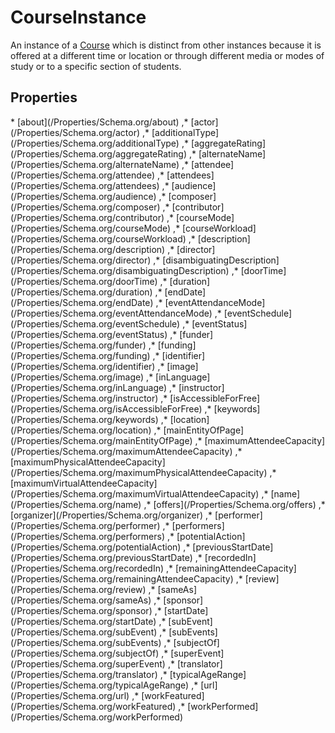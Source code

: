 # CourseInstance

An instance of a <a class="localLink" href="/Course">Course</a> which is distinct from other instances because it is offered at a different time or location or through different media or modes of study or to a specific section of students.

## Properties

<Grid>
* [about](/Properties/Schema.org/about)
,* [actor](/Properties/Schema.org/actor)
,* [additionalType](/Properties/Schema.org/additionalType)
,* [aggregateRating](/Properties/Schema.org/aggregateRating)
,* [alternateName](/Properties/Schema.org/alternateName)
,* [attendee](/Properties/Schema.org/attendee)
,* [attendees](/Properties/Schema.org/attendees)
,* [audience](/Properties/Schema.org/audience)
,* [composer](/Properties/Schema.org/composer)
,* [contributor](/Properties/Schema.org/contributor)
,* [courseMode](/Properties/Schema.org/courseMode)
,* [courseWorkload](/Properties/Schema.org/courseWorkload)
,* [description](/Properties/Schema.org/description)
,* [director](/Properties/Schema.org/director)
,* [disambiguatingDescription](/Properties/Schema.org/disambiguatingDescription)
,* [doorTime](/Properties/Schema.org/doorTime)
,* [duration](/Properties/Schema.org/duration)
,* [endDate](/Properties/Schema.org/endDate)
,* [eventAttendanceMode](/Properties/Schema.org/eventAttendanceMode)
,* [eventSchedule](/Properties/Schema.org/eventSchedule)
,* [eventStatus](/Properties/Schema.org/eventStatus)
,* [funder](/Properties/Schema.org/funder)
,* [funding](/Properties/Schema.org/funding)
,* [identifier](/Properties/Schema.org/identifier)
,* [image](/Properties/Schema.org/image)
,* [inLanguage](/Properties/Schema.org/inLanguage)
,* [instructor](/Properties/Schema.org/instructor)
,* [isAccessibleForFree](/Properties/Schema.org/isAccessibleForFree)
,* [keywords](/Properties/Schema.org/keywords)
,* [location](/Properties/Schema.org/location)
,* [mainEntityOfPage](/Properties/Schema.org/mainEntityOfPage)
,* [maximumAttendeeCapacity](/Properties/Schema.org/maximumAttendeeCapacity)
,* [maximumPhysicalAttendeeCapacity](/Properties/Schema.org/maximumPhysicalAttendeeCapacity)
,* [maximumVirtualAttendeeCapacity](/Properties/Schema.org/maximumVirtualAttendeeCapacity)
,* [name](/Properties/Schema.org/name)
,* [offers](/Properties/Schema.org/offers)
,* [organizer](/Properties/Schema.org/organizer)
,* [performer](/Properties/Schema.org/performer)
,* [performers](/Properties/Schema.org/performers)
,* [potentialAction](/Properties/Schema.org/potentialAction)
,* [previousStartDate](/Properties/Schema.org/previousStartDate)
,* [recordedIn](/Properties/Schema.org/recordedIn)
,* [remainingAttendeeCapacity](/Properties/Schema.org/remainingAttendeeCapacity)
,* [review](/Properties/Schema.org/review)
,* [sameAs](/Properties/Schema.org/sameAs)
,* [sponsor](/Properties/Schema.org/sponsor)
,* [startDate](/Properties/Schema.org/startDate)
,* [subEvent](/Properties/Schema.org/subEvent)
,* [subEvents](/Properties/Schema.org/subEvents)
,* [subjectOf](/Properties/Schema.org/subjectOf)
,* [superEvent](/Properties/Schema.org/superEvent)
,* [translator](/Properties/Schema.org/translator)
,* [typicalAgeRange](/Properties/Schema.org/typicalAgeRange)
,* [url](/Properties/Schema.org/url)
,* [workFeatured](/Properties/Schema.org/workFeatured)
,* [workPerformed](/Properties/Schema.org/workPerformed)

</Grid>

